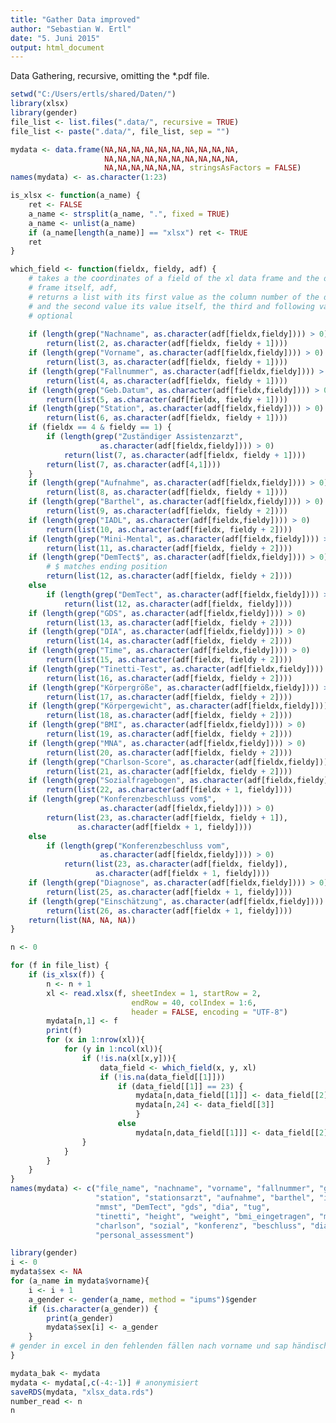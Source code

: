 ---
title: "Gather Data improved"
author: "Sebastian W. Ertl"
date: "5. Juni 2015"
output: html_document
---

Data Gathering, recursive, omitting the *.pdf file.

```{r}
setwd("C:/Users/ertls/shared/Daten/")
library(xlsx)
library(gender)
file_list <- list.files(".data/", recursive = TRUE)
file_list <- paste(".data/", file_list, sep = "")

mydata <- data.frame(NA,NA,NA,NA,NA,NA,NA,NA,NA,NA,
                     NA,NA,NA,NA,NA,NA,NA,NA,NA,NA,
                     NA,NA,NA,NA,NA,NA, stringsAsFactors = FALSE)
names(mydata) <- as.character(1:23)

is_xlsx <- function(a_name) {
    ret <- FALSE
    a_name <- strsplit(a_name, ".", fixed = TRUE)
    a_name <- unlist(a_name)
    if (a_name[length(a_name)] == "xlsx") ret <- TRUE
    ret
}

which_field <- function(fieldx, fieldy, adf) {
    # takes a the coordinates of a field of the xl data frame and the data
    # frame itself, adf,
    # returns a list with its first value as the column number of the data
    # and the second value its value itself, the third and following values are
    # optional
    
    if (length(grep("Nachname", as.character(adf[fieldx,fieldy]))) > 0)
        return(list(2, as.character(adf[fieldx, fieldy + 1])))
    if (length(grep("Vorname", as.character(adf[fieldx,fieldy]))) > 0)
        return(list(3, as.character(adf[fieldx, fieldy + 1])))
    if (length(grep("Fallnummer", as.character(adf[fieldx,fieldy]))) > 0)
        return(list(4, as.character(adf[fieldx, fieldy + 1])))
    if (length(grep("Geb.Datum", as.character(adf[fieldx,fieldy]))) > 0)
        return(list(5, as.character(adf[fieldx, fieldy + 1])))
    if (length(grep("Station", as.character(adf[fieldx,fieldy]))) > 0)
        return(list(6, as.character(adf[fieldx, fieldy + 1])))
    if (fieldx == 4 & fieldy == 1) {
        if (length(grep("Zuständiger Assistenzarzt",
                    as.character(adf[fieldx,fieldy]))) > 0)
            return(list(7, as.character(adf[fieldx, fieldy + 1])))
        return(list(7, as.character(adf[4,1])))
    }
    if (length(grep("Aufnahme", as.character(adf[fieldx,fieldy]))) > 0)
        return(list(8, as.character(adf[fieldx, fieldy + 1])))
    if (length(grep("Barthel", as.character(adf[fieldx,fieldy]))) > 0)
        return(list(9, as.character(adf[fieldx, fieldy + 2])))
    if (length(grep("IADL", as.character(adf[fieldx,fieldy]))) > 0)
        return(list(10, as.character(adf[fieldx, fieldy + 2])))
    if (length(grep("Mini-Mental", as.character(adf[fieldx,fieldy]))) > 0)
        return(list(11, as.character(adf[fieldx, fieldy + 2])))
    if (length(grep("DemTect$", as.character(adf[fieldx,fieldy]))) > 0)
        # $ matches ending position
        return(list(12, as.character(adf[fieldx, fieldy + 2])))
    else
        if (length(grep("DemTect", as.character(adf[fieldx,fieldy]))) > 0)
            return(list(12, as.character(adf[fieldx, fieldy])))
    if (length(grep("GDS", as.character(adf[fieldx,fieldy]))) > 0)
        return(list(13, as.character(adf[fieldx, fieldy + 2])))
    if (length(grep("DIA", as.character(adf[fieldx,fieldy]))) > 0)
        return(list(14, as.character(adf[fieldx, fieldy + 2])))
    if (length(grep("Time", as.character(adf[fieldx,fieldy]))) > 0)
        return(list(15, as.character(adf[fieldx, fieldy + 2])))
    if (length(grep("Tinetti-Test", as.character(adf[fieldx,fieldy]))) > 0)
        return(list(16, as.character(adf[fieldx, fieldy + 2])))
    if (length(grep("Körpergröße", as.character(adf[fieldx,fieldy]))) > 0)
        return(list(17, as.character(adf[fieldx, fieldy + 2])))
    if (length(grep("Körpergewicht", as.character(adf[fieldx,fieldy]))) > 0)
        return(list(18, as.character(adf[fieldx, fieldy + 2])))
    if (length(grep("BMI", as.character(adf[fieldx,fieldy]))) > 0)
        return(list(19, as.character(adf[fieldx, fieldy + 2])))
    if (length(grep("MNA", as.character(adf[fieldx,fieldy]))) > 0)
        return(list(20, as.character(adf[fieldx, fieldy + 2])))
    if (length(grep("Charlson-Score", as.character(adf[fieldx,fieldy]))) > 0)
        return(list(21, as.character(adf[fieldx, fieldy + 2])))
    if (length(grep("Sozialfragebogen", as.character(adf[fieldx,fieldy]))) > 0)
        return(list(22, as.character(adf[fieldx + 1, fieldy])))
    if (length(grep("Konferenzbeschluss vom$",
                    as.character(adf[fieldx,fieldy]))) > 0)
        return(list(23, as.character(adf[fieldx, fieldy + 1]),
               as.character(adf[fieldx + 1, fieldy])))
    else
        if (length(grep("Konferenzbeschluss vom",
                    as.character(adf[fieldx,fieldy]))) > 0)
            return(list(23, as.character(adf[fieldx, fieldy]),
                   as.character(adf[fieldx + 1, fieldy])))
    if (length(grep("Diagnose", as.character(adf[fieldx,fieldy]))) > 0)
        return(list(25, as.character(adf[fieldx + 1, fieldy])))
    if (length(grep("Einschätzung", as.character(adf[fieldx,fieldy]))) > 0)
        return(list(26, as.character(adf[fieldx + 1, fieldy])))
    return(list(NA, NA, NA))
}

n <- 0

for (f in file_list) {
    if (is_xlsx(f)) {
        n <- n + 1
        xl <- read.xlsx(f, sheetIndex = 1, startRow = 2,
                           endRow = 40, colIndex = 1:6,
                           header = FALSE, encoding = "UTF-8")
        mydata[n,1] <- f
        print(f)
        for (x in 1:nrow(xl)){
            for (y in 1:ncol(xl)){
                if (!is.na(xl[x,y])){
                    data_field <- which_field(x, y, xl)
                    if (!is.na(data_field[[1]]))
                        if (data_field[[1]] == 23) {
                            mydata[n,data_field[[1]]] <- data_field[[2]]
                            mydata[n,24] <- data_field[[3]]
                            }
                        else
                            mydata[n,data_field[[1]]] <- data_field[[2]]
                }
            }
        }
    }
}
names(mydata) <- c("file_name", "nachname", "vorname", "fallnummer", "geburt",
                   "station", "stationsarzt", "aufnahme", "barthel", "iadl",
                   "mmst", "DemTect", "gds", "dia", "tug",
                   "tinetti", "height", "weight", "bmi_eingetragen", "mna",
                   "charlson", "sozial", "konferenz", "beschluss", "diagnose",
                   "personal_assessment")
```

```{r}
library(gender)
i <- 0
mydata$sex <- NA
for (a_name in mydata$vorname){
    i <- i + 1
    a_gender <- gender(a_name, method = "ipums")$gender
    if (is.character(a_gender)) {
        print(a_gender)
        mydata$sex[i] <- a_gender
    }
# gender in excel in den fehlenden fällen nach vorname und sap händisch ergänzt
}
```

```{r}
mydata_bak <- mydata
mydata <- mydata[,c(-4:-1)] # anonymisiert
saveRDS(mydata, "xlsx_data.rds")
number_read <- n
n
```

